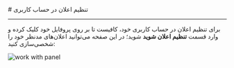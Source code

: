 

<Layout>
<Head>
<title>مستندات تنظیم اعلان در حساب کاربری - لیارا</title>
</Head>
# تنظیم اعلان در حساب کاربری
<hr className="mb-2" />


برای تنظیم اعلان در حساب کاربری خود، کافیست تا بر روی پروفایل خود کلیک کرده و وارد قسمت
**تنظیم اعلان شوید** شوید؛
در این صفحه می‌توانید اعلان‌های مدنظر خود را شخصی‌سازی کنید: 

<div className="h-4" />
<img src="https://files.liara.ir/liara/docs/set-notifs-on-liara.gif" alt="work with panel"/>
<div className="h-4" />

</Layout>